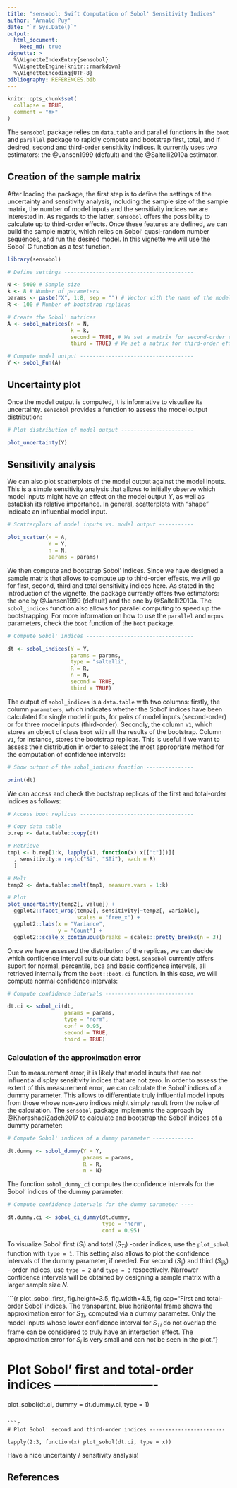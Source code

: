 ```yaml
---
title: "sensobol: Swift Computation of Sobol' Sensitivity Indices"
author: "Arnald Puy"
date: "`r Sys.Date()`"
output: 
  html_document:
    keep_md: true
vignette: >
  %\VignetteIndexEntry{sensobol}
  %\VignetteEngine{knitr::rmarkdown}
  %\VignetteEncoding{UTF-8}
bibliography: REFERENCES.bib
---
```


```r
knitr::opts_chunk$set(
  collapse = TRUE,
  comment = "#>"
)
```

The `sensobol` package relies on `data.table` and parallel functions in the `boot` and `parallel` package to rapidly compute and bootstrap first, total, and if desired, second and third-order sensitivity indices. It currently uses two estimators: the @Jansen1999 (default) and the @Saltelli2010a estimator.

## Creation of the sample matrix

After loading the package, the first step is to define the settings of the uncertainty and sensitivity analysis, including the sample size of the sample matrix, the number of model inputs and the sensitivity indices we are interested in. As regards to the latter, `sensobol` offers the possibility to calculate up to third-order effects. Once these features are defined, we can build the sample matrix, which relies on Sobol' quasi-random number sequences, and run the desired model. In this vignette we will use the Sobol' G function as a test function.

```r
library(sensobol)

# Define settings -----------------------------------------

N <- 5000 # Sample size
k <- 8 # Number of parameters
params <- paste("X", 1:8, sep = "") # Vector with the name of the model inputs
R <- 100 # Number of bootstrap replicas

# Create the Sobol' matrices
A <- sobol_matrices(n = N, 
                    k = k,
                    second = TRUE, # We set a matrix for second-order effects
                    third = TRUE) # We set a matrix for third-order effects

# Compute model output ------------------------------------
Y <- sobol_Fun(A)
```

## Uncertainty plot

Once the model output is computed, it is informative to visualize its uncertainty. `sensobol` provides a function to assess the model output distribution:

```r

# Plot distribution of model output -----------------------

plot_uncertainty(Y)
```

## Sensitivity analysis

We can also plot scatterplots of the model output against the model inputs. This is a simple sensitivity analysis that allows to initially observe which model inputs might have an effect on the model output *Y*, as well as establish its relative importance. In general, scatterplots with "shape" indicate an influential model input.

```r

# Scatterplots of model inputs vs. model output -----------

plot_scatter(x = A, 
             Y = Y, 
             n = N, 
             params = params)
```

We then compute and bootstrap Sobol' indices. Since we have designed a sample matrix that allows to compute up to third-order effects, we will go for first, second, third and total sensitivity indices here. As stated in the introduction of the vignette, the package currently offers two estimators: the one by @Jansen1999 (default) and the one by @Saltelli2010a. The `sobol_indices` function also allows for parallel computing to speed up the bootstrapping. For more information on how to use the `parallel` and `ncpus` parameters, check the `boot` function of the `boot` package.

```r

# Compute Sobol' indices ----------------------------------

dt <- sobol_indices(Y = Y, 
                    params = params, 
                    type = "saltelli", 
                    R = R,
                    n = N, 
                    second = TRUE, 
                    third = TRUE)
```

The output of `sobol_indices` is a `data.table` with two columns: firstly, the column `parameters`, which indicates whether the Sobol' indices have been calculated for single model inputs, for pairs of model inputs (second-order) or for three model inputs (third-order). Secondly, the column `V1`, which stores an object of class `boot` with all the results of the bootstrap. Column `V1`, for instance, stores the bootstrap replicas. This is useful if we want to assess their distribution in order to select the most appropriate method for the computation of confidence intervals:

```r

# Show output of the sobol_indices function ---------------

print(dt)
```

We can access and check the bootstrap replicas of the first and total-order indices as follows:

```r

# Access boot replicas ------------------------------------

# Copy data table
b.rep <- data.table::copy(dt)

# Retrieve
tmp1 <- b.rep[1:k, lapply(V1, function(x) x[["t"]])][
  , sensitivity:= rep(c("Si", "STi"), each = R)
  ]

# Melt
temp2 <- data.table::melt(tmp1, measure.vars = 1:k)

# Plot
plot_uncertainty(temp2[, value]) +
  ggplot2::facet_wrap(temp2[, sensitivity]~temp2[, variable], 
                      scales = "free_x") +
  ggplot2::labs(x = "Variance", 
                y = "Count") +
  ggplot2::scale_x_continuous(breaks = scales::pretty_breaks(n = 3))
```

Once we have assessed the distribution of the replicas, we can decide which confidence interval suits our data best. `sensobol` currently offers suport for normal, percentile, bca and basic confidence intervals, all retrieved internally from the `boot::boot.ci` function. In this case, we will compute normal confidence intervals:

```r

# Compute confidence intervals ----------------------------

dt.ci <- sobol_ci(dt, 
                  params = params, 
                  type = "norm", 
                  conf = 0.95, 
                  second = TRUE, 
                  third = TRUE) 
```

### Calculation of the approximation error

Due to measurement error, it is likely that model inputs that are not influential display sensitivity indices that are not zero. In order to assess the extent of this measurement error, we can calculate the Sobol' indices of a dummy parameter. This allows to differentiate truly influential model inputs from those whose non-zero indices might simply result from the noise of the calculation. The `sensobol` package implements the approach by @KhorashadiZadeh2017 to calculate and bootstrap the Sobol' indices of a dummy parameter:

```r

# Compute Sobol' indices of a dummy parameter -------------

dt.dummy <- sobol_dummy(Y = Y, 
                        params = params, 
                        R = R, 
                        n = N)
```

The function `sobol_dummy_ci` computes the confidence intervals for the Sobol' indices of the dummy parameter:

```r

# Compute confidence intervals for the dummy parameter ----

dt.dummy.ci <- sobol_ci_dummy(dt.dummy, 
                              type = "norm", 
                              conf = 0.95)
```

To visualize Sobol' first ($S_i$) and total ($S_{Ti}$) -order indices, use the `plot_sobol` function with `type = 1`. This setting also allows to plot the confidence intervals of the dummy parameter, if needed. For second ($S_{ij}$) and third ($S_{ijk}$) - order indices, use `type = 2` and `type = 3` respectively. Narrower confidence intervals will be obtained by designing a sample matrix with a larger sample size *N*.

```{r plot_sobol_first, fig.height=3.5, fig.width=4.5, fig.cap="First and total-order Sobol' indices. The transparent, blue horizontal frame shows the approximation error for $S_{Ti}$, computed via a dummy parameter. Only the model inputs whose lower confidence interval for $S_{Ti}$ do not overlap the frame can be considered to truly have an interaction effect. The approximation error for $S_i$ is very small and can not be seen in the plot."}

# Plot Sobol' first and total-order indices -------------------------

plot_sobol(dt.ci, dummy = dt.dummy.ci, type = 1)
```

```r

# Plot Sobol' second and third-order indices ------------------------

lapply(2:3, function(x) plot_sobol(dt.ci, type = x))
```

Have a nice uncertainty / sensitivity analysis!

## References

